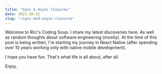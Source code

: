 ```yaml
---
title: "Sync & Async Closures"
date: 2021-10-22
slug: "/sync-and-async-closures"
---
```


Welcome to Rici's Coding Soup. I share my latest discoveries here. As well as random thoughts about software engineering (mostly). At the time of this post is being written, I'm starting my journey in React Native (after spending over 10 years working only with native mobile development). 

I hope you have fun. That's what life is all about, after all.

Enjoy.
